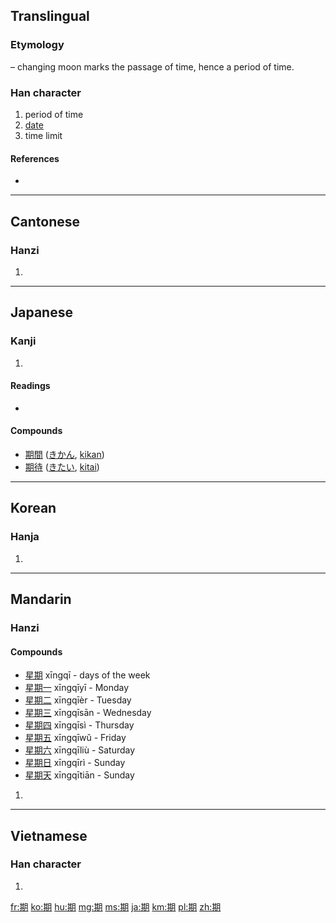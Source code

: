 {{also|朞}}
==Translingual==
===Etymology===
{{Han compound|其|月|t2=moon|ls=psc|c1=p|c2=s}} – changing moon marks the passage of time, hence a period of time.

===Han character===
{{Han char|rn=74|rad=月|as=08|sn=12|four=4782<sub>0</sub>|canj=廿金月 (TCB)}}

# period of time
# [[date]]
# time limit

====References====
* {{Han ref|kx=0506.110|dkj=14378|dj=0887.040|hdz=32083.070|uh=671F|ud=26399|bh=B4C1|bd=46273}}

----

==Cantonese==

===Hanzi===
{{yue-hanzi|jyut=|y=kei4}}

# {{defn|Cantonese}}

----

==Japanese==

===Kanji===
{{ja-kanji|grade=3|rs=月08}}

# {{defn|Japanese}}

====Readings====
* {{ja-readings|on=[[き]] (ki), [[ご]] (go)|kun=[[ちぎる]] (chigiru)}}

====Compounds====
* [[期間]] ([[きかん]], [[kikan]])
* [[期待]] ([[きたい]], [[kitai]])

----

==Korean==

===Hanja===
{{ko-hanja|hangeul=기|eumhun=|rv=gi|mr=ki|y=ki}}

# {{defn|Korean}}

----

==Mandarin==

===Hanzi===
{{cmn-hanzi|pin=[[jī]] ([[ji1]]), [[qī]] ([[qi1]]), [[qí]] ([[qi2]])|wg=chi<sup>1</sup>, ch'i<sup>1</sup>, ch'i<sup>2</sup>}}

====Compounds====
* [[星期]]   xīngqī - days of the week
* [[星期一]] xīngqīyī - Monday
* [[星期二]] xīngqīèr - Tuesday
* [[星期三]] xīngqīsān - Wednesday
* [[星期四]] xīngqīsì - Thursday
* [[星期五]] xīngqīwǔ - Friday
* [[星期六]] xīngqīliù - Saturday
* [[星期日]] xīngqīrì - Sunday
* [[星期天]] xīngqītiān - Sunday

# {{defn|Mandarin}}

----

==Vietnamese==

===Han character===
{{vi-hantu|[[kỳ]], [[kì]], [[kề]]}}

# {{defn|Vietnamese}}

[[fr:期]]
[[ko:期]]
[[hu:期]]
[[mg:期]]
[[ms:期]]
[[ja:期]]
[[km:期]]
[[pl:期]]
[[zh:期]]